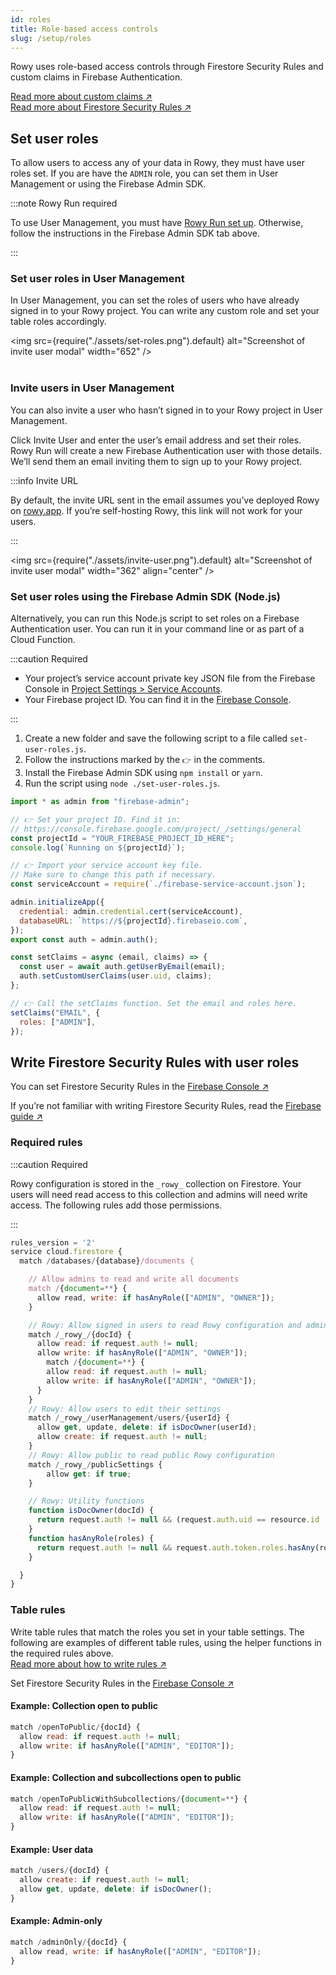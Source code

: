 ```yaml
---
id: roles
title: Role-based access controls
slug: /setup/roles
---
```



Rowy uses role-based access controls through Firestore Security Rules and custom
claims in Firebase Authentication.

[Read more about custom claims&nbsp;&UpperRightArrow;](https://firebase.google.com/docs/auth/admin/custom-claims)  
[Read more about Firestore Security Rules&nbsp;&UpperRightArrow;](https://firebase.google.com/docs/firestore/security/rules-structure)

## Set user roles

To allow users to access any of your data in Rowy, they must have user roles
set. If you are have the `ADMIN` role, you can set them in User Management or
using the Firebase Admin SDK.

<Tabs id="set-user-roles-tabs">
<TabItem value="user-management" label="User Management" default>

:::note Rowy Run required

To use User Management, you must have
[Rowy Run set up](../rowy-run/overview.mdx). Otherwise, follow the instructions
in the Firebase Admin SDK tab above.

:::

### Set user roles in User Management

In User Management, you can set the roles of users who have already signed in to
your Rowy project. You can write any custom role and set your table roles
accordingly.

<img
  src={require("./assets/set-roles.png").default}
  alt="Screenshot of invite
user modal"
  width="652"
/>
<br />
<br />

### Invite users in User Management

You can also invite a user who hasn’t signed in to your Rowy project in User
Management.

Click Invite User and enter the user’s email address and set their roles. Rowy
Run will create a new Firebase Authentication user with those details. We’ll
send them an email inviting them to sign up to your Rowy project.

:::info Invite URL

By default, the invite URL sent in the email assumes you’ve deployed Rowy on
[rowy.app](https://rowy.app/deploy). If you’re self-hosting Rowy, this link will
not work for your users.

:::

<img
  src={require("./assets/invite-user.png").default}
  alt="Screenshot of invite
user modal"
  width="362"
  align="center"
/>

</TabItem>
<TabItem value="admin-sdk" label="Firebase Admin SDK">

### Set user roles using the Firebase Admin SDK (Node.js)

Alternatively, you can run this Node.js script to set roles on a Firebase
Authentication user. You can run it in your command line or as part of a Cloud
Function.

:::caution Required

- Your project’s service account private key JSON file from the Firebase Console
  in
  [Project Settings > Service Accounts](https://console.firebase.google.com/u/0/project/_/settings/serviceaccounts/adminsdk).
- Your Firebase project ID. You can find it in the
  [Firebase Console](https://console.firebase.google.com/project/_/settings/general).

:::

1. Create a new folder and save the following script to a file called
   `set-user-roles.js`.
2. Follow the instructions marked by the `👉` in the comments.
3. Install the Firebase Admin SDK using `npm install` or `yarn`.
4. Run the script using `node ./set-user-roles.js`.

```js
import * as admin from "firebase-admin";

// 👉 Set your project ID. Find it in:
// https://console.firebase.google.com/project/_/settings/general
const projectId = "YOUR_FIREBASE_PROJECT_ID_HERE";
console.log(`Running on ${projectId}`);

// 👉 Import your service account key file.
// Make sure to change this path if necessary.
const serviceAccount = require(`./firebase-service-account.json`);

admin.initializeApp({
  credential: admin.credential.cert(serviceAccount),
  databaseURL: `https://${projectId}.firebaseio.com`,
});
export const auth = admin.auth();

const setClaims = async (email, claims) => {
  const user = await auth.getUserByEmail(email);
  auth.setCustomUserClaims(user.uid, claims);
};

// 👉 Call the setClaims function. Set the email and roles here.
setClaims("EMAIL", {
  roles: ["ADMIN"],
});
```

</TabItem>
</Tabs>

## Write Firestore Security Rules with user roles

You can set Firestore Security Rules in the
[Firebase Console&nbsp;&UpperRightArrow;](https://console.firebase.google.com/u/0/project/_/firestore/rules)

If you’re not familiar with writing Firestore Security Rules, read the
[Firebase guide&nbsp;&UpperRightArrow;](https://firebase.google.com/docs/firestore/security/rules-structure)

### Required rules

:::caution Required

Rowy configuration is stored in the `_rowy_` collection on Firestore. Your users
will need read access to this collection and admins will need write access. The
following rules add those permissions.

:::

```js
rules_version = '2'
service cloud.firestore {
  match /databases/{database}/documents {

    // Allow admins to read and write all documents
    match /{document=**} {
      allow read, write: if hasAnyRole(["ADMIN", "OWNER"]);
    }

    // Rowy: Allow signed in users to read Rowy configuration and admins to write
    match /_rowy_/{docId} {
      allow read: if request.auth != null;
      allow write: if hasAnyRole(["ADMIN", "OWNER"]);
    	match /{document=**} {
        allow read: if request.auth != null;
        allow write: if hasAnyRole(["ADMIN", "OWNER"]);
      }
    }
    // Rowy: Allow users to edit their settings
    match /_rowy_/userManagement/users/{userId} {
      allow get, update, delete: if isDocOwner(userId);
      allow create: if request.auth != null;
    }
    // Rowy: Allow public to read public Rowy configuration
    match /_rowy_/publicSettings {
    	allow get: if true;
    }

    // Rowy: Utility functions
    function isDocOwner(docId) {
      return request.auth != null && (request.auth.uid == resource.id || request.auth.uid == docId);
    }
    function hasAnyRole(roles) {
      return request.auth != null && request.auth.token.roles.hasAny(roles);
    }

  }
}
```

### Table rules

Write table rules that match the roles you set in your table settings. The
following are examples of different table rules, using the helper functions in
the required rules above.  
[Read more about how to write rules&nbsp;&UpperRightArrow;](https://firebase.google.com/docs/firestore/security/rules-structure)

Set Firestore Security Rules in the
[Firebase Console&nbsp;&UpperRightArrow;](https://console.firebase.google.com/u/0/project/_/firestore/rules)

#### Example: Collection open to public

```js
match /openToPublic/{docId} {
  allow read: if request.auth != null;
  allow write: if hasAnyRole(["ADMIN", "EDITOR"]);
}
```

#### Example: Collection and subcollections open to public

```js
match /openToPublicWithSubcollections/{document=**} {
  allow read: if request.auth != null;
  allow write: if hasAnyRole(["ADMIN", "EDITOR"]);
}
```

#### Example: User data

```js
match /users/{docId} {
  allow create: if request.auth != null;
  allow get, update, delete: if isDocOwner();
}
```

#### Example: Admin-only

```js
match /adminOnly/{docId} {
  allow read, write: if hasAnyRole(["ADMIN", "EDITOR"]);
}
```
